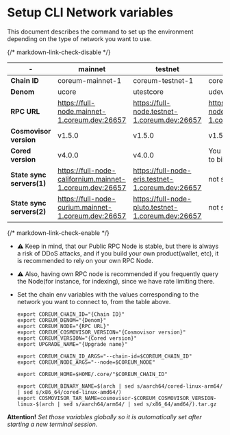 # Setup CLI Network variables

This document describes the command to set up the environment depending on the type of network you want to use.

{/* markdown-link-check-disable */}

| \-                     | mainnet                                                                                                      | testnet                                                                                                                                                  | devnet                                                   | znet (localnet)             |
|------------------------|--------------------------------------------------------------------------------------------------------------|----------------------------------------------------------------------------------------------------------------------------------------------------------|----------------------------------------------------------|-----------------------------|
| **Chain ID**           | coreum-mainnet-1                                                                                             | coreum-testnet-1                                                                                                                                         | coreum-devnet-1                                          | coreum-devnet-1             |
| **Denom**              | ucore                                                                                                        | utestcore                                                                                                                                                | udevcore                                                 | udevcore                    |
| **RPC URL**            | https://full-node.mainnet-1.coreum.dev:26657                                                                 | https://full-node.testnet-1.coreum.dev:26657                                                                                                             | https://full-node.devnet-1.coreum.dev:26657              | http://localhost:26657      |
| **Cosmovisor version** | v1.5.0                                                                                                       | v1.5.0                                                                                                                                                   | v1.5.0                                                   | v1.5.0                      |
| **Cored version**      | v4.0.0                                                                                                       | v4.0.0                                                                                                                                                    | You can find the link to binary at [this page](/docs/become-validator/essentials/install-cored) | already installed via crust |
| **State sync servers(1)** | https://full-node-californium.mainnet-1.coreum.dev:26657                                                     | https://full-node-eris.testnet-1.coreum.dev:26657                                                  | not supported                                            | not supported               |
| **State sync servers(2)** | https://full-node-curium.mainnet-1.coreum.dev:26657                                                          | https://full-node-pluto.testnet-1.coreum.dev:26657                                                     | not supported                                            | not supported               |

{/* markdown-link-check-enable */}

* ⚠️ Keep in mind, that our Public RPC Node is stable, but there is always a risk of DDoS attacks,
  and if you build your own product(wallet, etc), it is recommended to rely on your own RPC Node.
* ⚠️ Also, having own RPC node is recommended if you frequently query the Node(for instance, for indexing),
  since we have rate limiting there.

* Set the chain env variables with the values corresponding to the network you want to connect to, from the table above.
    ```
    export COREUM_CHAIN_ID="{Chain ID}"
    export COREUM_DENOM="{Denom}"
    export COREUM_NODE="{RPC URL}"
    export COREUM_COSMOVISOR_VERSION="{Cosmovisor version}"
    export COREUM_VERSION="{Cored version}"
    export UPGRADE_NAME="{Upgrade name}"

    export COREUM_CHAIN_ID_ARGS="--chain-id=$COREUM_CHAIN_ID"
    export COREUM_NODE_ARGS="--node=$COREUM_NODE"

    export COREUM_HOME=$HOME/.core/"$COREUM_CHAIN_ID"

    export COREUM_BINARY_NAME=$(arch | sed s/aarch64/cored-linux-arm64/ | sed s/x86_64/cored-linux-amd64/)
    export COSMOVISOR_TAR_NAME=cosmovisor-$COREUM_COSMOVISOR_VERSION-linux-$(arch | sed s/aarch64/arm64/ | sed s/x86_64/amd64/).tar.gz
    ```

**Attention!** *Set those variables globally so it is automatically set after starting a new terminal session.*
